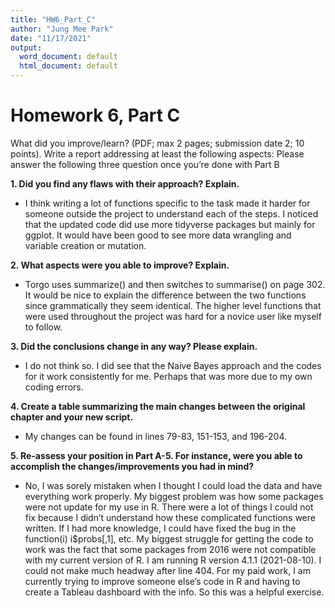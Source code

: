 ```yaml
---
title: "HW6_Part_C"
author: "Jung Mee Park"
date: "11/17/2021"
output:
  word_document: default
  html_document: default
---
```

# Homework 6, Part C

What did you improve/learn? (PDF; max 2 pages; submission date 2; 10 points). Write a report addressing at least the following aspects:
Please answer the following three question once you’re done with Part B

**1.	Did you find any flaws with their approach? Explain.**

- I think writing a lot of functions specific to the task made it harder for someone outside the project to understand each of the steps. I noticed that the updated code did use more tidyverse packages but mainly for ggplot. It would have been good to see more data wrangling and variable creation or mutation. 

**2.	What aspects were you able to improve? Explain.**

- Torgo uses summarize() and then switches to summarise() on page 302. It would be nice to explain the difference between the two functions since grammatically they seem identical. The higher level functions that were used throughout the project was hard for a novice user like myself to follow. 

**3.	Did the conclusions change in any way? Please explain.**

- I do not think so. I did see that the Naive Bayes approach and the codes for it work consistently for me. Perhaps that was more due to my own coding errors. 

**4.	Create a table summarizing the main changes between the original chapter and your new script.**

- My changes can be found in lines 79-83, 151-153, and 196-204. 

**5.	Re-assess your position in Part A-5. For instance, were you able to accomplish the changes/improvements you had in mind?**

- No, I was sorely mistaken when I thought I could load the data and have everything work properly. My biggest problem was how some packages were not update for my use in R. 
There were a lot of things I could not fix because I didn't understand how these complicated functions were written. If I had more knowledge, I could have fixed the bug in the function(i) i$probs[,1], etc. My biggest struggle for getting the code to work was the fact that some packages from 2016 were not compatible with my current version of R. I am running R version 4.1.1 (2021-08-10).
I could not make much headway after line 404. For my paid work, I am currently trying to improve someone else's code in R and having to create a Tableau dashboard with the info. So this was a helpful exercise.
